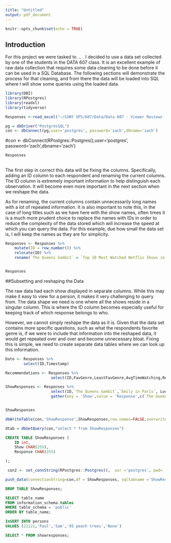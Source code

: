 ```yaml
---
title: "Untitled"
output: pdf_document
---
```


```r
knitr::opts_chunk$set(echo = TRUE)
```

## Introduction

\paragraph{} For this project we were tasked to ... . I decided to use a data set collected by one of the students in the DATA 607 class. It is an excellent example of raw data collection that requires some data cleaning to be done before it can be used in a SQL Database. The following sections will demonstrate the process for that cleaning, and from there the data will be loaded into SQL where I will show some queries using the loaded data.


```r
library(DBI)
library(RPostgres)
library(readxl)
library(tidyverse)

Responses <-read_excel("~/CUNY SPS/607/Data/Data 607 - Viewer Reviews (Responses).xlsx")

pg = dbDriver("PostgresSQL")
con <- dbConnect(pg,user='postgres', password='zach',dbname='zach')

```

#con <- dbConnect(RPostgres::Postgres(),user='postgres', password='zach',dbname='zach')

```r
Responses
```
##

\paragraph{} The first step in correct this data will be fixing the columns. Specifically, adding an ID column to each respondent and renaming the current columns. The ID column is extremely important information to help distinguish each observation. It will become even more important in the next section when we reshape the data. 

\paragraph{} As for renaming, the current columns contain unnecessarily long names with a lot of repeated information. It is also important to note this, in the case of long titles such as we have here with the show names, often times it is a much more prudent choice to replace the names with IDs in order to reduce the complexity of the data stored which will increase the speed at which you can query the data. For this example, due how small the data set is, I will keep the names as they are for simplicity. 


```r

Responses <- Responses %>% 
    mutate(ID = row_number()) %>%
    relocate(ID) %>%
    rename(`The Queens Gambit` = `Top 10 Most Watched Netflix Shows in 2020 [The Queens Gambit]`, `Emily in Paris` = `Top 10 Most Watched Netflix Shows in 2020 [Emily in Paris]`, `Lucifer` = `Top 10 Most Watched Netflix Shows in 2020 [Lucifer]`, `The Umbrella Academy` = `Top 10 Most Watched Netflix Shows in 2020 [The Umbrella Academy]`, `Money Heist` = `Top 10 Most Watched Netflix Shows in 2020 [Money Heist]`, `Dark Desire` = `Top 10 Most Watched Netflix Shows in 2020 [Dark Desire]`,`Friends` = `Top 10 Most Watched Netflix Shows in 2020 [Friends]`,`The Crown` = `Top 10 Most Watched Netflix Shows in 2020 [The Crown]`,`Ratched` = `Top 10 Most Watched Netflix Shows in 2020 [Ratched]`,`Dark` = `Top 10 Most Watched Netflix Shows in 2020 [Dark]`,`FavGenre` = `Which TV and/or movie genres do you enjoy watching most?`, `LeastFavGenre` = `Which TV and/or movie genres do you enjoy watching least?`,`AvgTimeWatching` = `On average, how many hours a week do you spend on Netflix each week?`, `Recommend` =  `What movie or TV show on Netflix or other streaming services would you highly recommend to adults that wasn't on this list?`)



```



```r
Responses
```


##Subsetting and reshaping the Data

\paragraph{} The raw data had each show displayed in separate columns. While this may make it easy to view for a person, it makes it very challenging to query from. The data shape we need is one where all the shows reside in a singular column. This is where the ID column becomes especially useful for keeping track of which response belongs to who. 

\paragraph{} However, we cannot simply reshape the data as it is. Given that the data set contains more specific questions, such as what the respondents favorite genre is, if we were to include that information into the reshaped data, it would get repeated over and over and become unnecessary bloat. Fixing this is simple, we need to create separate data tables where we can look up this information.

```r
Date <- Responses %>%
        select(ID,Timestamp)

Recommendations <- Responses %>%
                    select(ID,FavGenre,LeastFavGenre,AvgTimeWatching,Recommend)

ShowResponses <- Responses %>% 
                    select(ID,`The Queens Gambit`,`Emily in Paris`, Lucifer,`The Umbrella Academy`,`Money Heist`,`Dark Desire`,Friends,`The Crown`,Ratched,Dark) %>%
                    gather(key = 'Show',value = 'Response',c(`The Queens Gambit`,`Emily in Paris`, Lucifer,`The Umbrella Academy`,`Money Heist`,`Dark Desire`,Friends,`The Crown`,Ratched,Dark))



```
 
 
 
 
```r
ShowResponses
```
 
 
```r
dbWriteTable(con,'ShowResponse',ShowResponses,row.names=FALSE,overwrite=TRUE)
```
 
 
```r
dtab = dbGetQuery(con,"select * from ShowResponses")
```
 
 

```sql

CREATE TABLE ShowResponses (
    ID int,
    Show CHAR(255),
    Response CHAR(255) 

);

```


```r

 con2 <- set_connString(RPostgres::Postgres(),  usr ='postgres', pwd= 'zach')


```



```r

push_data(connectionString=con,df = ShowResponses, sqltabname ='ShowResponses')

```



```sql

DROP TABLE ShowResponses;
```

```sql
SELECT table_name
FROM information_schema.tables
WHERE table_schema = 'public'
ORDER BY table_name;
```



```sql
InSERT INTO persons
VALUES (21121,'Paul','Sam','95 peach trees','None')

```




```sql
SELECT * FROM showresponses;
```




